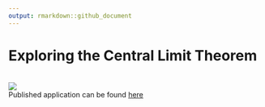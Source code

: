 ```yaml
---
output: rmarkdown::github_document
---
```


# Exploring the Central Limit Theorem
<br>
![](figures-tables/clt-preview.gif)
<br>
Published application can be found [here](https://www.linkedin.com/in/james-hagan-b95389174/)